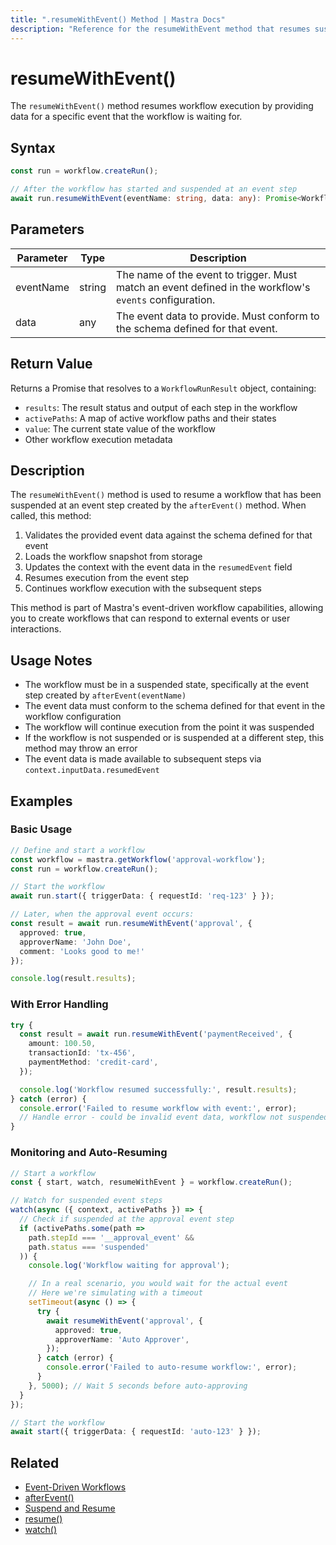 ```yaml
---
title: ".resumeWithEvent() Method | Mastra Docs"
description: "Reference for the resumeWithEvent method that resumes suspended workflows using event data."
---
```


# resumeWithEvent()

The `resumeWithEvent()` method resumes workflow execution by providing data for a specific event that the workflow is waiting for.

## Syntax

```typescript
const run = workflow.createRun();

// After the workflow has started and suspended at an event step
await run.resumeWithEvent(eventName: string, data: any): Promise<WorkflowRunResult>
```

## Parameters

| Parameter | Type | Description |
|-----------|------|-------------|
| eventName | string | The name of the event to trigger. Must match an event defined in the workflow's `events` configuration. |
| data | any | The event data to provide. Must conform to the schema defined for that event. |

## Return Value

Returns a Promise that resolves to a `WorkflowRunResult` object, containing:

- `results`: The result status and output of each step in the workflow
- `activePaths`: A map of active workflow paths and their states
- `value`: The current state value of the workflow
- Other workflow execution metadata

## Description

The `resumeWithEvent()` method is used to resume a workflow that has been suspended at an event step created by the `afterEvent()` method. When called, this method:

1. Validates the provided event data against the schema defined for that event
2. Loads the workflow snapshot from storage
3. Updates the context with the event data in the `resumedEvent` field
4. Resumes execution from the event step
5. Continues workflow execution with the subsequent steps

This method is part of Mastra's event-driven workflow capabilities, allowing you to create workflows that can respond to external events or user interactions.

## Usage Notes

- The workflow must be in a suspended state, specifically at the event step created by `afterEvent(eventName)`
- The event data must conform to the schema defined for that event in the workflow configuration
- The workflow will continue execution from the point it was suspended
- If the workflow is not suspended or is suspended at a different step, this method may throw an error
- The event data is made available to subsequent steps via `context.inputData.resumedEvent`

## Examples

### Basic Usage

```typescript
// Define and start a workflow
const workflow = mastra.getWorkflow('approval-workflow');
const run = workflow.createRun();

// Start the workflow
await run.start({ triggerData: { requestId: 'req-123' } });

// Later, when the approval event occurs:
const result = await run.resumeWithEvent('approval', {
  approved: true,
  approverName: 'John Doe',
  comment: 'Looks good to me!'
});

console.log(result.results);
```

### With Error Handling

```typescript
try {
  const result = await run.resumeWithEvent('paymentReceived', {
    amount: 100.50,
    transactionId: 'tx-456',
    paymentMethod: 'credit-card',
  });

  console.log('Workflow resumed successfully:', result.results);
} catch (error) {
  console.error('Failed to resume workflow with event:', error);
  // Handle error - could be invalid event data, workflow not suspended, etc.
}
```

### Monitoring and Auto-Resuming

```typescript
// Start a workflow
const { start, watch, resumeWithEvent } = workflow.createRun();

// Watch for suspended event steps
watch(async ({ context, activePaths }) => {
  // Check if suspended at the approval event step
  if (activePaths.some(path =>
    path.stepId === '__approval_event' &&
    path.status === 'suspended'
  )) {
    console.log('Workflow waiting for approval');

    // In a real scenario, you would wait for the actual event
    // Here we're simulating with a timeout
    setTimeout(async () => {
      try {
        await resumeWithEvent('approval', {
          approved: true,
          approverName: 'Auto Approver',
        });
      } catch (error) {
        console.error('Failed to auto-resume workflow:', error);
      }
    }, 5000); // Wait 5 seconds before auto-approving
  }
});

// Start the workflow
await start({ triggerData: { requestId: 'auto-123' } });
```

## Related

- [Event-Driven Workflows](./events.mdx)
- [afterEvent()](./afterEvent.mdx)
- [Suspend and Resume](../../workflows/suspend-and-resume.mdx)
- [resume()](./resume.mdx)
- [watch()](./watch.mdx)
